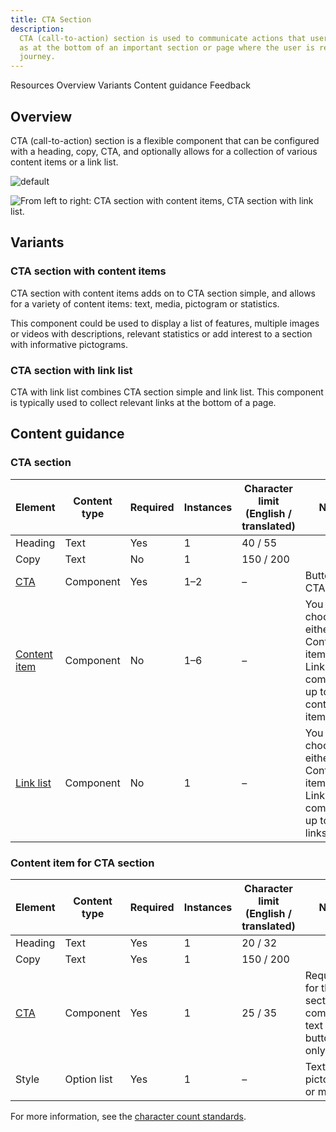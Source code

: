 ```yaml
---
title: CTA Section
description:
  CTA (call-to-action) section is used to communicate actions that users can take at key points in your narrative, such
  as at the bottom of an important section or page where the user is ready to progress to subsequent stages in the
  journey.
---
```



<ComponentDescription name="CTA section" type="layout" />

<AnchorLinks>

<AnchorLink>Resources</AnchorLink>
<AnchorLink>Overview</AnchorLink>
<AnchorLink>Variants</AnchorLink>
<AnchorLink>Content guidance</AnchorLink>
<AnchorLink>Feedback</AnchorLink>

</AnchorLinks>

<ResourceLinks name="CTA section" type="layout" />

## Overview

CTA (call-to-action) section is a flexible component that can be configured with a heading, copy, CTA, and optionally allows for a collection of various content items or a link list.

![default](../..//images/pattern/cta-section/cta-section.jpg)

<Row>
<Column colMd={8} colLg={8}>

![From left to right: CTA section with content items, CTA section with link list.](../../images/component/card/cards-preview.png)

</Column>
</Row>

## Variants

### CTA section with content items

CTA section with content items adds on to CTA section simple, and allows for a variety of content items: text, media, pictogram or statistics.

This component could be used to display a list of features, multiple images or videos with descriptions, relevant statistics or add interest to a section with informative pictograms.

### CTA section with link list

CTA with link list combines CTA section simple and link list. This component is typically used to collect relevant links at the bottom of a page.

## Content guidance

### CTA section

| Element                                                                                                  | Content type | Required | Instances | Character limit <br/>(English / translated) | Notes                                                                                  |
| -------------------------------------------------------------------------------------------------------- | ------------ | -------- | --------- | ------------------------------------------- | -------------------------------------------------------------------------------------- |
| Heading                                                                                                  | Text         | Yes      | 1         | 40 / 55                                     |                                                                                        |
| Copy                                                                                                     | Text         | No       | 1         | 150 / 200                                   |                                                                                        |
| [CTA](https://www.ibm.com/standards/carbon/components/cta#button)                                        | Component    | Yes      | 1–2       | –                                           | Button style CTA only.                                                                 |
| [Content item](https://www.ibm.com/standards/carbon/components/cta-section#content-item-for-cta-section) | Component    | No       | 1–6       | –                                           | You can choose either Content items or the Link list component, up to 6 content items. |
| [Link list](https://www.ibm.com/standards/carbon/components/link-list/#end-of-section)                   | Component    | No       | 1         | –                                           | You can choose either Content items or the Link list component, up to 12 links.        |

### Content item for CTA section

| Element                                                    | Content type | Required | Instances | Character limit <br/>(English / translated) | Notes                                                              |
| ---------------------------------------------------------- | ------------ | -------- | --------- | ------------------------------------------- | ------------------------------------------------------------------ |
| Heading                                                    | Text         | Yes      | 1         | 20 / 32                                     |                                                                    |
| Copy                                                       | Text         | Yes      | 1         | 150 / 200                                   |                                                                    |
| [CTA](https://www.ibm.com/standards/carbon/components/cta) | Component    | Yes      | 1         | 25 / 35                                     | Required for the CTA section component, text or button style only. |
| Style                                                      | Option list  | Yes      | 1         | –                                           | Text, stats, pictogram, or media.                                  |

For more information, see the [character count standards](https://www.ibm.com/standards/carbon/guidelines/content#character-count-standards).

<ComponentFooter name="CTA section" type="layout" />

